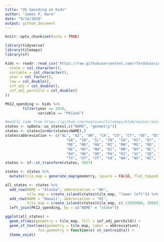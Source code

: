 ```yaml
---
title: "US Spending on Kids"
author: "James P. Hare"
date: "9/14/2020"
output: github_document
---
```


```r
knitr::opts_chunk$set(echo = TRUE)

library(tidyverse)
library(tilemaps)
library(sf)

kids <- readr::read_csv('https://raw.githubusercontent.com/rfordatascience/tidytuesday/master/data/2020/2020-09-15/kids.csv', col_types = cols(
  state = col_character(),
  variable = col_character(),
  year = col_factor(),
  raw = col_double(),
  inf_adj = col_double(),
  inf_adj_perchild = col_double()
))
```

```r
PK12_spending <- kids %>%
        filter(year == 2016,
               variable == "PK12ed")

#modify code from https://github.com/kaerosen/tilemaps/blob/master/data-raw/governors.R to include DC
states <- spData::us_states[,c("NAME", "geometry")]
states <- states[order(states$NAME),]
states$abbreviation <- c("AL", "AZ", "AR", "CA", "CO", "CT", "DE", "DC", "FL",
                            "GA", "ID", "IL", "IN", "IA", "KS", "KY", "LA",
                            "ME", "MD", "MA", "MI", "MN", "MS", "MO", "MT",
                            "NE", "NV", "NH", "NJ", "NM", "NY", "NC", "ND",
                            "OH", "OK", "OR", "PA", "RI", "SC", "SD", "TN",
                            "TX", "UT", "VT", "VA", "WA", "WV", "WI", "WY")
states <- sf::st_transform(states, 3857)

```

```r


states <- states %>%
  mutate(tile_map = generate_map(geometry, square = FALSE, flat_topped = TRUE))

all_states <- states %>% 
  add_row(NAME = "Alaska", abbreviation = "AK",
          tile_map = create_island(states$tile_map, "lower left")) %>%
  add_row(NAME = "Hawaii", abbreviation = "HI",
          tile_map = create_island(states$tile_map, c(-12050000, 3008338))) %>% 
  left_join(PK12_spending, by = c("NAME" = "state"))

ggplot(all_states) +
  geom_sf(aes(geometry = tile_map, fill = inf_adj_perchild)) +
  geom_sf_text(aes(geometry = tile_map, label = abbreviation),
               fun.geometry = function(x) st_centroid(x)) +
  theme_void()

```


